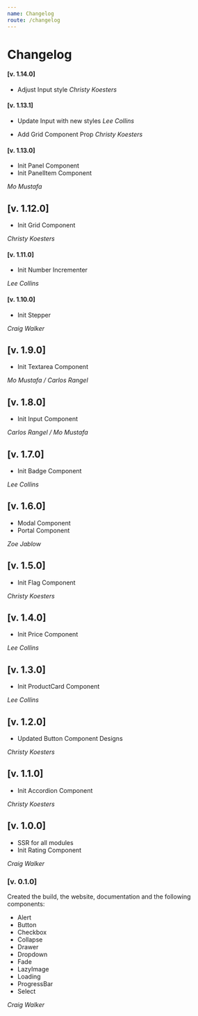 ```yaml
---
name: Changelog
route: /changelog
---
```


# Changelog

#### [v. 1.14.0]

- Adjust Input style
  _Christy Koesters_

#### [v. 1.13.1]

- Update Input with new styles
  _Lee Collins_

- Add Grid Component Prop
  _Christy Koesters_

#### [v. 1.13.0]

- Init Panel Component
- Init PanelItem Component

_Mo Mustafa_

## [v. 1.12.0]

- Init Grid Component

_Christy Koesters_

#### [v. 1.11.0]

- Init Number Incrementer

_Lee Collins_

#### [v. 1.10.0]

- Init Stepper

_Craig Walker_

## [v. 1.9.0]

- Init Textarea Component

_Mo Mustafa / Carlos Rangel_

## [v. 1.8.0]

- Init Input Component

_Carlos Rangel / Mo Mustafa_

## [v. 1.7.0]

- Init Badge Component

_Lee Collins_

## [v. 1.6.0]

- Modal Component
- Portal Component

_Zoe Jablow_

## [v. 1.5.0]

- Init Flag Component

_Christy Koesters_

## [v. 1.4.0]

- Init Price Component

_Lee Collins_

## [v. 1.3.0]

- Init ProductCard Component

_Lee Collins_

## [v. 1.2.0]

- Updated Button Component Designs

_Christy Koesters_

## [v. 1.1.0]

- Init Accordion Component

_Christy Koesters_

## [v. 1.0.0]

- SSR for all modules
- Init Rating Component

_Craig Walker_

### [v. 0.1.0]

Created the build, the website, documentation and the following components:

- Alert
- Button
- Checkbox
- Collapse
- Drawer
- Dropdown
- Fade
- LazyImage
- Loading
- ProgressBar
- Select

_Craig Walker_

